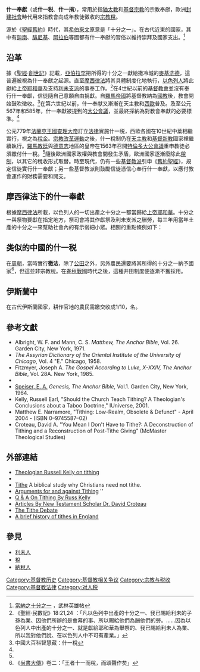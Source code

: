 {{Taxation|expanded=religious}}'''什一奉獻'''（或'''什一税'''、'''什一捐'''），常用於指[[猶太教|猶太教]]和[[基督宗教|基督宗教]]的宗教奉獻，歐洲[[封建社會|封建社會]]時代用來指教會向成年教徒徵收的[[宗教稅|宗教稅]]。 

源於《[[聖經舊約|聖經舊約]]》時代，其[[希伯來文|希伯來文]]原意是「十分之一」。在古代近東的國家，其中有[[迦南|迦南]]、[[腓尼基|腓尼基]]、[[阿拉伯|阿拉伯]]等國都有什一奉獻的習俗以維持崇拜及國家支出。<ref>[http://www.christianstudy.com/data/ot/tithes.html 當納之十分之一] {{Wayback|url=http://www.christianstudy.com/data/ot/tithes.html |date=20191120104601 }}，武林英雄帖</ref>

== 沿革 ==
據《[[聖經|聖經]]·[[創世記|創世記]]》記載，[[亞伯拉罕|亞伯拉罕]]把所得的十分之一獻給撒冷城的[[麥基洗德|麥基洗德]]，這普遍被視為什一奉獻之起源。直至[[摩西律法|摩西律法]]將其具體制度化地執行，[[以色列人|以色列人]]將此獻給[[上帝|上帝]][[耶和華|耶和華]]及支持[[利未支派|利未支派]]的事奉工作。<ref>《聖經·民數記》18:21,24 ：「凡以色列中出產的十分之一、我已賜給利未的子孫為業、因他們所辦的是會幕的事、所以賜給他們為酬他們的勞。……因為以色列人中出產的十分之一、就是獻給耶和華為舉祭的、我已賜給利未人為業、所以我對他們說、在以色列人中不可有產業。」</ref>在4世紀以前的[[基督教會|基督教會]]並沒有奉行什一奉獻，信徒隨自己意願自由捐獻。自[[羅馬帝國|羅馬帝國]]將基督教納為[[國教|國教]]後，教會開始鼓吹徵收。<ref name="tithe">中國大百科智慧藏：什一稅</ref>在第六世紀以前，什一奉献又漸漸在天主教和[[西歐|西歐]]普及。及至公元567年和585年，什一奉獻被提到的[[大公會議|大公會議]]，並最終採納為對教會奉獻的必要標準。<ref name="tithe" />

公元779年[[法蘭克王國|法蘭克王國]][[查理大帝|查理大帝]]訂立[[法律|法律]]實施什一税，西歐各國在10世紀中葉相繼實行，視之為[[稅金|稅金]]。[[宗教改革運動|宗教改革運動]]之後，什一稅制仍在[[天主教|天主教]]和[[基督新教|基督新教]]國家裡繼續執行。[[羅馬教廷|羅馬教廷]]與[[德意志|德意志]]地區的皇帝在1563年召開[[天特會議|特倫多大公會議]]重申教徒必須繳付什一稅。<ref name="tithe" />隨後歐洲國家政權與教會間發生矛盾，歐洲國家逐漸廢除此[[稅制|稅制]]，以其它的稅收形式取替。時至現代，仍有一些[[基督教派|基督教派]]引申《[[舊約聖經|舊約聖經]]》，規定信徒實行什一奉獻；另一些基督教派則鼓勵信徒憑信心奉行什一奉獻，以應付教會運作的財務需要和開支。

== 摩西律法下的什一奉獻 ==
根據[[摩西律法|摩西律法]]所載，以色列人的一切出產之十分之一都當歸給[[上帝|上帝]][[耶和華|耶和華]]。十分之一與祭物要獻在指定地方，祭司會將其作獻祭及利未支派之酬勞，每三年用當年土產的十分之一來幫助社會內的有示弱細小眾。相關的重點條例如下：

{{Cquote|1=
地上所有的、無論是地上的種子、是樹上的果子、十分之一是耶和華的、是歸給耶和華為聖的。人若要贖這十分之一的甚麼物、就要加上五分之一。凡牛群羊群中、一切從杖下經過的、每第十隻要歸給耶和華為聖。不可問是好是壞、也不可更換、若定要更換、所更換的與本來的牲畜都要成為聖、不可贖回。這就是耶和華在[[西乃山|西乃山]]為以色列人所吩咐摩西的命令。（[[利未記|利未記]]27:30-34） 
}}

{{Cquote|1=
你要把你撒種所產的，就是你田地每年所出的，十分取一分；又要把你的五穀、新酒和油的十分之一，並牛群羊群中頭生的，喫在耶和華你神面前，就是他所選擇要立為他名的居所。這樣，你可以學習時常敬畏耶和華你的上帝。……每逢三年的末一年，你要將本年的土產十分之一都取出來，積存在你的城中。在你城裡無分無業的利未人，和你城裡寄居的，並孤兒寡婦，都可以來，喫得飽足。這樣，耶和華你的上帝必在你手裡所辦的一切事上賜福與你。（[[申命記|申命記]]14:22-23,28-29）
}}

== 类似的中國的什一税 ==
在[[周朝|周朝]]，當時實行'''徹法'''，除了[[井田制|公田]]之外，另外農民還要將其所得的十分之一納予國家<ref>《[[尚書大傳|尚書大傳]]》卷二：「王者十一而稅，而頌聲作矣」</ref>，但這並非宗教稅。在[[春秋戰國|春秋戰國]]時代之後，這種井田制度便逐漸不獲採用。

==伊斯蘭中==
在古代伊斯蘭國家，耕作官地的農民需繳交收成1/10，名{{le|哈拉吉稅|Kharaj}}。

==參考文獻==
{{refbegin}}
<references />
*Albright, W. F. and Mann, C. S. ''Matthew, The Anchor Bible'', Vol. 26. Garden City, New York, 1971.
*''The Assyrian Dictionary of the Oriental Institute of the University of Chicago'', Vol. 4 "E." Chicago, 1958.
*Fitzmyer, Joseph A. ''The Gospel According to Luke, X-XXIV, The Anchor Bible'', Vol. 28A. New York, 1985.
* {{Cite book| author=Grena, G.M. | year=2004 | title=LMLK--A Mystery Belonging to the King vol. 1 | location=Redondo Beach, California | publisher=4000 Years of Writing History | isbn=0-9748786-0-X}}
*[[Speiser,_E._A.|Speiser, E. A.]] ''Genesis, The Anchor Bible'', Vol.1. Garden City, New York, 1964.
* Kelly, Russell Earl, "Should the Church Teach Tithing? A Theologian's Conclusions about a Taboo Doctrine," IUniverse, 2001.
* Matthew E. Narramore, "Tithing: Low-Realm, Obsolete & Defunct" - April 2004 -  (ISBN 0–9745587–02)
* Croteau, David A.  "You Mean I Don't Have to Tithe?: A Deconstruction of Tithing and a Reconstruction of Post-Tithe Giving" (McMaster Theological Studies)
{{refend}}

==外部連結==
{{Commonscat|Tithe}}
{{Wiktionary|tithe}}
{{refbegin}}
*[http://www.tithing-russkelly.com/ Theologian Russell Kelly on tithing] {{Wayback|url=http://www.tithing-russkelly.com/ |date=20201125015741 }}
*{{Dmoz|Society/Religion_and_Spirituality/Christianity/Bible/Bible_Study/By_Topic/Tithing|Tithing}}
*[http://www.thiefinthenight.org/tithe Tithe] {{Wayback|url=http://www.thiefinthenight.org/tithe |date=20201001152455 }} A biblical study why Christians need not tithe.
*[https://web.archive.org/web/20111008215938/http://www.trivester.com/content/comments/articles/tithe_christians.html Arguments for and against Tithing] ''
*[https://web.archive.org/web/20100820101335/http://prayershack.freeservers.com/tithing/rek_tithingFAQ.html Q & A On Tithing By Russ Kelly]
*[http://slaveoftheword.blogspot.com/ Articles By New Testament Scholar Dr. David Croteau] {{Wayback|url=http://slaveoftheword.blogspot.com/ |date=20201128144820 }}
*[https://web.archive.org/web/20191216222650/https://tithe-debate.info/ The Tithe Debate]
*[https://web.archive.org/web/20100513025525/http://www.westendlhs.hampshire.org.uk/tithehistory.html A brief history of tithes in England]
{{refend}}

== 參見 ==
{{Portal box|犹太教|基督教|经济}}
* [[利未人|利未人]]
* [[稅|稅]]
* [[納稅人|納稅人]]

{{Authority control}}
[[Category:基督教历史|Category:基督教历史]]
[[Category:基督教相关争议|Category:基督教相关争议]]
[[Category:宗教与税收|Category:宗教与税收]]
[[Category:基督教法律|Category:基督教法律]]
[[Category:对人税|Category:对人税]]